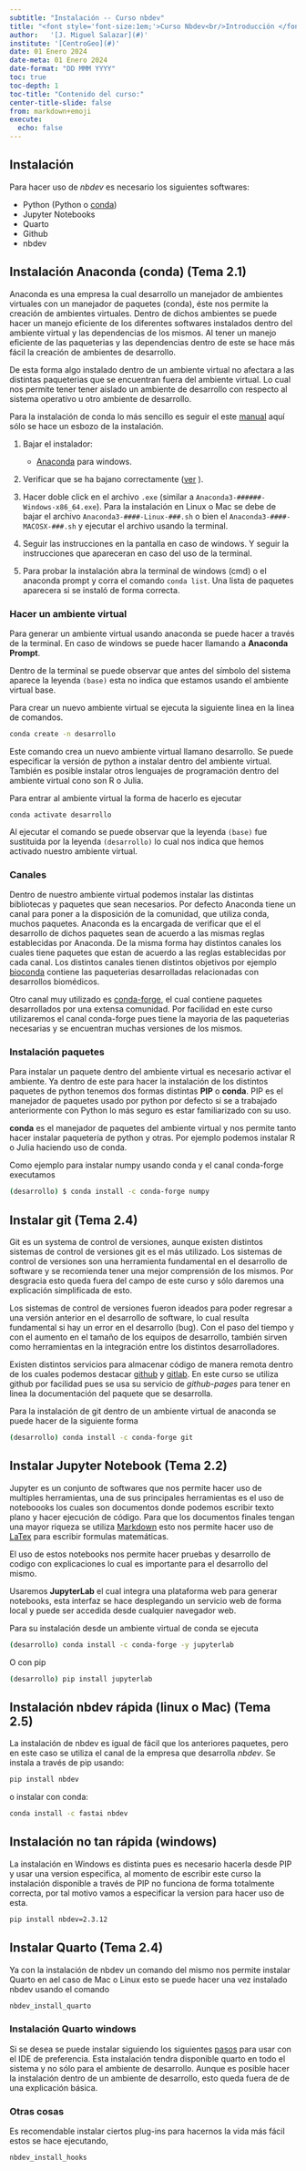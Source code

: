 ```yaml
---
subtitle: "Instalación -- Curso nbdev"
title: "<font style='font-size:1em;'>Curso Nbdev<br/>Introducción </font>"
author:   '[J. Miguel Salazar](#)'
institute: '[CentroGeo](#)'
date: 01 Enero 2024
date-meta: 01 Enero 2024
date-format: "DD MMM YYYY"
toc: true
toc-depth: 1
toc-title: "Contenido del curso:"
center-title-slide: false
from: markdown+emoji
execute:
  echo: false
---
```


## Instalación 

Para hacer uso de _nbdev_ es necesario los siguientes softwares:


* Python (Python o [conda](https://www.anaconda.com/))
* Jupyter Notebooks
* Quarto
* Github
* nbdev


## Instalación Anaconda (conda) (Tema 2.1)

Anaconda es una empresa la cual desarrollo un manejador de ambientes virtuales con un manejador de paquetes (conda), éste nos permite la creación de ambientes virtuales. Dentro de  dichos ambientes se puede hacer un manejo eficiente de los diferentes softwares instalados dentro del ambiente virtual y las dependencias de los mismos. Al tener un manejo eficiente de las paqueterias y las dependencias dentro de este se hace más fácil la creación de ambientes de desarrollo. 

De esta forma algo instalado dentro de un ambiente virtual no afectara a las distintas paqueterias que se encuentran fuera del ambiente virtual. Lo cual nos permite tener tener aislado un ambiente de desarrollo con respecto al sistema operativo u otro ambiente de desarrollo. 

Para la instalación de conda lo más sencillo es seguir el este [manual](https://docs.conda.io/projects/conda/en/latest/user-guide/install/windows.html) aquí sólo se hace un esbozo de la instalación.

1. Bajar el instalador:
    * [Anaconda](https://www.anaconda.com/download/) para windows.

2. Verificar que se ha bajano correctamente ([ver](https://docs.conda.io/projects/conda/en/latest/user-guide/install/download.html#hash-verification) ).

3.  Hacer doble click en el archivo `.exe` (similar a `Anaconda3-######-Windows-x86_64.exe`). Para la instalación en Linux o Mac se debe de bajar el archivo `Anaconda3-####-Linux-###.sh` o bien el `Anaconda3-####-MACOSX-###.sh` y ejecutar el archivo  usando la terminal. 


4. Seguir las instrucciones en la pantalla en caso de windows. Y seguir la instrucciones que apareceran en caso del uso de la terminal. 

5. Para probar la instalación abra la terminal de windows (cmd) o el anaconda prompt y corra el comando `conda list`. Una lista de paquetes aparecera si se instaló de forma correcta. 


### Hacer un ambiente virtual 

Para generar un ambiente virtual usando anaconda se puede hacer a través de la terminal. En caso de windows se puede hacer llamando a **Anaconda Prompt**. 

Dentro de la terminal se puede observar que antes del símbolo del sistema aparece la leyenda `(base)` esta no indica que estamos usando el ambiente virtual base. 

Para crear un nuevo ambiente virtual se ejecuta la siguiente linea en la linea de comandos. 

```bash
conda create -n desarrollo
```
Este comando crea un nuevo ambiente virtual llamano desarrollo. Se puede especificar la versión de python a instalar dentro del ambiente virtual. También es posible instalar otros lenguajes de programación dentro del ambiente virtual cono son R o Julia. 


Para entrar al ambiente virtual la forma de hacerlo es ejecutar 
```
conda activate desarrollo
```
Al ejecutar el comando se puede observar que la leyenda `(base)` fue sustituida por la leyenda `(desarrollo)` lo cual nos indica que hemos activado nuestro ambiente virtual. 

### Canales 

Dentro de nuestro ambiente virtual podemos instalar las distintas bibliotecas y paquetes que sean necesarios. Por defecto Anaconda tiene un canal para poner a la disposición de la comunidad, que utiliza conda, muchos paquetes. Anaconda es la encargada de verificar que el el desarrollo de dichos paquetes sean de acuerdo a las mismas reglas establecidas por Anaconda. De la misma forma hay distintos canales los cuales tiene paquetes que estan de acuerdo a las reglas establecidas por cada canal. Los distintos canales tienen distintos objetivos por ejemplo [bioconda](https://bioconda.github.io/) contiene las paqueterias desarrolladas relacionadas con desarrollos biomédicos. 

Otro canal muy utilizado es [conda-forge](https://conda-forge.org/), el cual contiene paquetes desarrollados por una extensa comunidad. Por facilidad en este curso utilizaremos el canal conda-forge pues tiene la mayoria de las paqueterias necesarias y se encuentran muchas versiones de los mismos.  



### Instalación paquetes

Para instalar un paquete dentro del ambiente virtual es necesario activar el ambiente. Ya dentro de este para hacer la instalación de los distintos paquetes de python tenemos dos formas distintas **PIP** o **conda**. PIP es el manejador de paquetes usado por python por defecto si se a trabajado anteriormente con Python lo más seguro es estar familiarizado con su uso. 

**conda** es el manejador de paquetes del ambiente virtual y nos permite tanto hacer instalar paquetería de python y otras. Por ejemplo podemos instalar R o Julia haciendo uso de conda. 


Como ejemplo para instalar numpy usando conda y el canal conda-forge executamos 

```bash
(desarrollo) $ conda install -c conda-forge numpy
```




## Instalar git (Tema 2.4)

Git es un systema de control de versiones, aunque existen distintos sistemas de control de versiones git es el más utilizado. Los sistemas de control de versiones son una herramienta fundamental en el desarrollo de software y se recomienda tener una mejor comprensión de los mismos. Por desgracia esto queda fuera del campo de este curso y sólo daremos una explicación simplificada de esto. 

Los sistemas de control de versiones fueron ideados para poder regresar a una versión anterior en el desarrollo de software, lo cual resulta fundamental si hay un error en el desarrollo (bug). Con el paso del tiempo y con el aumento en el tamaño de los equipos de desarrollo, también sirven como herramientas en la integración entre los distintos desarrolladores. 

Existen distintos servicios para almacenar código de manera remota dentro de los cuales podemos destacar [github](https://github.com/) y [gitlab](http://gitlab.com/). En este curso se utiliza github por facilidad pues se usa su servicio de *github-pages* para tener en linea la documentación del paquete que se desarrolla.

Para la instalación de git dentro de un ambiente virtual de anaconda se puede hacer de la siguiente forma  

```bash
(desarrollo) conda install -c conda-forge git
```



## Instalar Jupyter Notebook (Tema 2.2)

Jupyter es un conjunto de softwares que nos permite hacer uso de multiples herramientas, una de sus principales herramientas es el uso de noteboooks los cuales son documentos donde podemos escribir texto plano y hacer ejecución de código. Para que los documentos finales tengan una mayor riqueza se utiliza [Markdown](https://en.wikipedia.org/wiki/Markdown) esto nos permite hacer uso de [LaTex](https://en.wikipedia.org/wiki/LaTeX) para escribir formulas matemáticas. 

El uso de estos notebooks nos permite hacer pruebas y desarrollo de codigo con explicaciones lo cual es importante para el desarrollo del mismo. 

Usaremos **JupyterLab** el cual integra una plataforma web para generar notebooks, esta interfaz se hace desplegando un servicio web de forma local y puede ser accedida desde cualquier navegador web.  

Para su instalación desde un ambiente virtual de conda se ejecuta 

```bash
(desarrollo) conda install -c conda-forge -y jupyterlab
```
O con pip

```bash
(desarrollo) pip install jupyterlab
```






## Instalación **nbdev** rápida (linux o Mac) (Tema 2.5)

La instalación de nbdev es igual de fácil que los anteriores paquetes, pero en este caso se utiliza el canal de la empresa que desarrolla *nbdev*. Se instala a través de pip usando:

```bash
pip install nbdev
```

o instalar con conda:

```bash
conda install -c fastai nbdev
```

## Instalación no tan rápida (windows)

La instalación en Windows es distinta pues es necesario hacerla desde PIP y usar una version especifica, al momento de escribir este curso la instalación disponible a través de PIP no funciona de forma totalmente correcta, por tal motivo vamos a especificar la version para hacer uso de esta.  

```bash
pip install nbdev=2.3.12
```


## Instalar Quarto (Tema 2.4)

Ya con la instalación de nbdev un comando del mismo nos permite instalar Quarto en ael caso de Mac o Linux esto se puede hacer una vez instalado nbdev usando el comando 

```bash
nbdev_install_quarto
```

### Instalación Quarto windows 

Si se desea se puede instalar siguiendo los siguientes [pasos](https://quarto.org/docs/get-started/) para usar con el IDE de preferencia. Esta instalación tendra disponible quarto en todo el sistema y no sólo para el ambiente de desarrollo. Aunque es posible hacer la instalación dentro de un ambiente de desarrollo, esto queda fuera de de una explicación básica. 


### Otras cosas 

Es recomendable instalar ciertos plug-ins para hacernos la vida más fácil estos se hace ejecutando, 

```bash
nbdev_install_hooks
```







